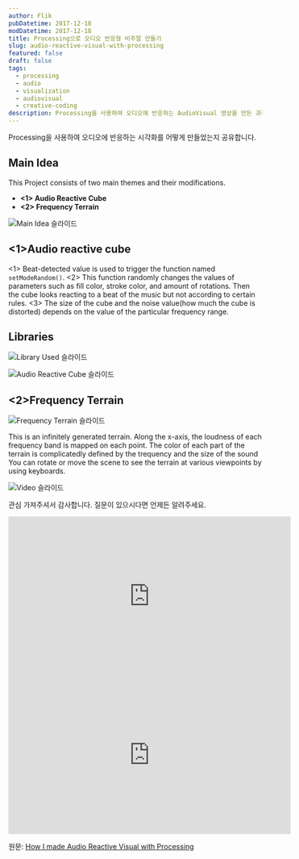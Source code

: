 ```yaml
---
author: Flik
pubDatetime: 2017-12-18
modDatetime: 2017-12-18
title: Processing으로 오디오 반응형 비주얼 만들기
slug: audio-reactive-visual-with-processing
featured: false
draft: false
tags:
  - processing
  - audio
  - visualization
  - audiovisual
  - creative-coding
description: Processing을 사용하여 오디오에 반응하는 AudioVisual 영상을 만든 과정을 공유합니다.
---
```


Processing을 사용하여 오디오에 반응하는 시각화를 어떻게 만들었는지 공유합니다.

## Main Idea

This Project consists of two main themes and their modifications.

- **\<1\> Audio Reactive Cube**
- **\<2\> Frequency Terrain**

![Main Idea 슬라이드](2025-06-05-02-36-37.webp)

## \<1\>Audio reactive cube

\<1\> Beat-detected value is used to trigger the function named `setModeRandom()`.
\<2\> This function randomly changes the values of parameters such as fill color, stroke color, and amount of rotations.
Then the cube looks reacting to a beat of the music but not according to certain rules.
\<3\> The size of the cube and the noise value(how much the cube is distorted) depends on the value of the particular frequency range.

## Libraries

![Library Used 슬라이드](2025-06-05-02-41-22.webp)

![Audio Reactive Cube 슬라이드](2025-06-05-02-42-04.webp)

## \<2\>Frequency Terrain

![Frequency Terrain 슬라이드](2025-06-05-02-42-13.webp)

This is an infinitely generated terrain.
Along the x-axis, the loudness of each frequency band is mapped on each point. The color of each part of the terrain is complicatedly defined by the trequency and the size of the sound
You can rotate or move the scene to see the terrain at various viewpoints
by using keyboards.

![Video 슬라이드](2025-06-05-02-42-49.webp)

관심 가져주셔서 감사합니다.
질문이 있으시다면 언제든 알려주세요.

<iframe width="560" height="315" src="https://www.youtube.com/embed/LPduVX1qKGk" title="YouTube video player" frameborder="0" allow="accelerometer; autoplay; clipboard-write; encrypted-media; gyroscope; picture-in-picture" allowfullscreen></iframe>

<iframe width="560" height="315" src="https://www.youtube.com/embed/dGAdpjFcTgQ" title="YouTube video player" frameborder="0" allow="accelerometer; autoplay; clipboard-write; encrypted-media; gyroscope; picture-in-picture" allowfullscreen></iframe>

원문: [How I made Audio Reactive Visual with Processing](https://randomflik.blogspot.com/2017/12/how-i-made-audio-reactive-visual-with.html)
